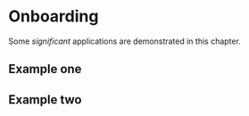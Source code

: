 # Onboarding {#onboarding}

Some _significant_ applications are demonstrated in this chapter.

## Example one

## Example two
